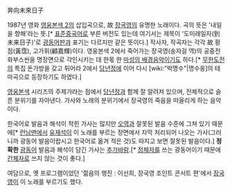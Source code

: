 奔向未來日子

1987년 영화 [[영웅본색 2]]의 삽입곡으로, 故 [[장국영]]의 유명한 노래이다. 곡의 뜻은 '내일을 향해'라는 뜻.[* [[표준중국어]]로 부른 버전도 있는데 여기서는 제목이 '도미래일자(到未来日子)'로 [[광동어]]판과 표기는 다르지만 같은 뜻이다.] 작사자, 작곡자는 각각 故 황점(黃霑), 고가휘(顧嘉輝)이다. 영웅본색 2에서 죽어가는 장국영(송자걸 역)의 공중전화부스씬을 명장면으로 각인시키는 데 한몫 한 [[마성의 배경음악]]이기도 하다.[* [[무한도전]]의 특집 돈가방을 갖고 튀어라 2에서 [[당년정]]에 이어 다시 [wiki:"박명수"|명수옹]의 테마곡으로 등장하기도 하였다.]

[[영웅본색]] 시리즈의 주제가라는 점에서 [[당년정]]과 함께 잘 알려져 있으며, 전체적으로 슬픈 분위기를 자아낸다. 가사와 노래의 분위기에서 장국영의 죽음을 떠올리게 하는 음악이다. 

한국어로 발음과 해석이 적힌 가사는 많지만 [[오역]]과 잘못된 발음 수준에 그쳐 있기 때문에[* [[런닝맨]]에서 [[유재석]]이 이 노래를 부르는 장면에서 자막 처리되어 나오는 가사(그러니까 광동어 발음이랍시고 한국어로 옮겨 적은 것)도 따지고 보면 잘못된 발음이다.]  '''정확한''' [[광동어]] 발음과 해석이 담긴 가사는 [[추가바람]].[* [[정체자]]를 쓰는 광동어이기 때문에 [[간체자]]로 쓰지 않는 것이 좋다.]

여담으로, 옛 프로그램이었던 '젊음의 행진 : 이선희, 장국영 조인트 콘서트 편'에서 [[장국영]]이 이 노래를 부르기도 했다.
